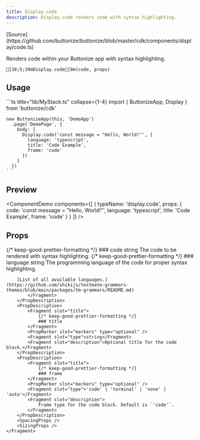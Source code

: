 ```yaml
---
title: Display.code
description: Display.code renders code with syntax highlighting.
---
```




<FrameworkSelect>
	<FrameworkContent>
		<Fragment slot="cdk">
			[Source](https://github.com/buttonize/buttonize/blob/master/cdk/components/display/code.ts)
		</Fragment>
	</FrameworkContent>
</FrameworkSelect>

Renders code within your Buttonize app with syntax highlighting.

```ansi frame="none"
[38;5;39mDisplay.code[0m(code, props)
```

## Usage

<FrameworkContent>
   <Fragment slot="cdk">
    ```ts title="lib/MyStack.ts" collapse={1-4}
    import { ButtonizeApp, Display } from 'buttonize/cdk'

    new ButtonizeApp(this, 'DemoApp')
      .page('DemoPage', {
        body: [
          Display.code('const message = "Hello, World!"', {
            language: 'typescript',
            title: 'Code Example',
            frame: 'code'
          })
        ]
      })
    ```

   </Fragment>
</FrameworkContent>

## Preview

<ComponentDemo
	components={[
		{
			typeName: 'display.code',
			props: {
				code: 'const message = "Hello, World!"',
				language: 'typescript',
				title: 'Code Example',
				frame: 'code'
			}
		}
	]}
/>

## Props

<FrameworkContent>
	<Fragment slot="cdk">
		<PropDescription>
			<Fragment slot="title">
				{/* keep-good-prettier-formatting */}
				### code
			</Fragment>
			<PropMarker slot="markers" type="required" />
			<Fragment slot="type">string</Fragment>
			<Fragment slot="description">
				The code to be rendered with syntax highlighting.
			</Fragment>
		</PropDescription>
		<PropDescription>
			<Fragment slot="title">
				{/* keep-good-prettier-formatting */}
				### language
			</Fragment>
			<PropMarker slot="markers" type="required" />
			<Fragment slot="type">string</Fragment>
			<Fragment slot="description">
				The programming language of the code for proper syntax highlighting.

        [List of all available languages.](https://github.com/shikijs/textmate-grammars-themes/blob/main/packages/tm-grammars/README.md)
    		</Fragment>
    	</PropDescription>
    	<PropDescription>
    		<Fragment slot="title">
    			{/* keep-good-prettier-formatting */}
    			### title
    		</Fragment>
    		<PropMarker slot="markers" type="optional" />
    		<Fragment slot="type">string</Fragment>
    		<Fragment slot="description">Optional title for the code block.</Fragment>
    	</PropDescription>
    	<PropDescription>
    		<Fragment slot="title">
    			{/* keep-good-prettier-formatting */}
    			### frame
    		</Fragment>
    		<PropMarker slot="markers" type="optional" />
    		<Fragment slot="type">'code' | 'terminal' | 'none' | 'auto'</Fragment>
    		<Fragment slot="description">
    			Frame type for the code block. Default is `'code'`.
    		</Fragment>
    	</PropDescription>
    	<SpacingProps />
    	<SizingProps />
    </Fragment>

</FrameworkContent>
